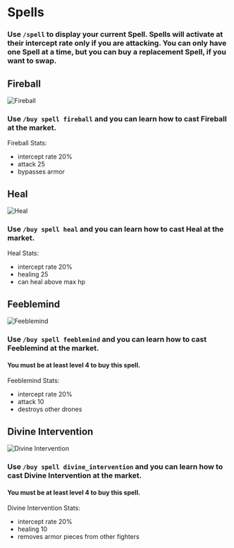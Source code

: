# Spells

### Use `/spell` to display your current Spell. Spells will activate at their intercept rate only if you are attacking. You can only have one Spell at a time, but you can buy a replacement Spell, if you want to swap.

## Fireball

![Fireball](https://cdn.discordapp.com/attachments/939309405227339776/1157377014257422346/fireball.png)

### Use `/buy spell fireball` and you can learn how to cast Fireball at the market.

Fireball Stats:

- intercept rate 20%
- attack 25
- bypasses armor

## Heal

![Heal](https://cdn.discordapp.com/attachments/939309405227339776/1157377014802690058/heal.png)

### Use `/buy spell heal` and you can learn how to cast Heal at the market.

Heal Stats:

- intercept rate 20%
- healing 25
- can heal above max hp

## Feeblemind

![Feeblemind](https://cdn.discordapp.com/attachments/939309405227339776/1157378723570536448/feeblemind.png)

### Use `/buy spell feeblemind` and you can learn how to cast Feeblemind at the market.

#### You must be at least level 4 to buy this spell.

Feeblemind Stats:

- intercept rate 20%
- attack 10
- destroys other drones

## Divine Intervention

![Divine Intervention](https://cdn.discordapp.com/attachments/939309405227339776/1157378723310481489/divine_intervention.png)

### Use `/buy spell divine_intervention` and you can learn how to cast Divine Intervention at the market.

#### You must be at least level 4 to buy this spell.

Divine Intervention Stats:

- intercept rate 20%
- healing 10
- removes armor pieces from other fighters
